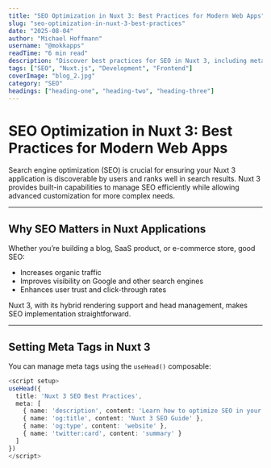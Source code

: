 ```yaml
---
title: "SEO Optimization in Nuxt 3: Best Practices for Modern Web Apps"
slug: "seo-optimization-in-nuxt-3-best-practices"
date: "2025-08-04"
author: "Michael Hoffmann"
username: "@mokkapps"
readTime: "6 min read"
description: "Discover best practices for SEO in Nuxt 3, including meta tags, structured data, performance tips, and hybrid rendering techniques."
tags: ["SEO", "Nuxt.js", "Development", "Frontend"]
coverImage: "blog_2.jpg"
category: "SEO"
headings: ["heading-one", "heading-two", "heading-three"]
---
```


# SEO Optimization in Nuxt 3: Best Practices for Modern Web Apps

Search engine optimization (SEO) is crucial for ensuring your Nuxt 3 application is discoverable by users and ranks well in search results. Nuxt 3 provides built-in capabilities to manage SEO efficiently while allowing advanced customization for more complex needs.

---

## Why SEO Matters in Nuxt Applications

Whether you’re building a blog, SaaS product, or e-commerce store, good SEO:

- Increases organic traffic  
- Improves visibility on Google and other search engines  
- Enhances user trust and click-through rates  

Nuxt 3, with its hybrid rendering support and head management, makes SEO implementation straightforward.

---

## Setting Meta Tags in Nuxt 3

You can manage meta tags using the `useHead()` composable:

```ts
<script setup>
useHead({
  title: 'Nuxt 3 SEO Best Practices',
  meta: [
    { name: 'description', content: 'Learn how to optimize SEO in your Nuxt 3 app' },
    { name: 'og:title', content: 'Nuxt 3 SEO Guide' },
    { name: 'og:type', content: 'website' },
    { name: 'twitter:card', content: 'summary' }
  ]
})
</script>

